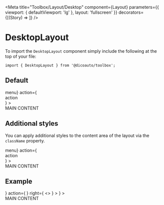 
<Meta
  title="Toolbox/Layout/Desktop"
  component={Layout}
  parameters={{ viewport: { defaultViewport: 'lg' }, layout: 'fullscreen' }}
  decorators={[(Story) => <Story />]}
/>

# DesktopLayout

To import the `DesktopLayout` component simply include the following at the top of your file:

```
import { DesktopLayout } from '@dicoauto/toolbox';
```

## Default

<Canvas>
  <Story name="Default">
    <Layout
      menu={<div className="bg-toolbox-primary">menu</div>}
      action={<div className="bg-toolbox-secondary w-full">action</div>}
    >
      <div className="p-16 flex flex-col items-center bg-toolbox-neutral-50">MAIN CONTENT</div>
    </Layout>
  </Story>
</Canvas>

## Additional styles

You can apply additional styles to the content area of the layout via the `className` property.

<Canvas>
  <Story name="Additional styles">
    <Layout
      className="bg-toolbox-feedback-orange"
      menu={<div className="bg-toolbox-primary w-full">menu</div>}
      action={<div className="bg-toolbox-secondary w-full">action</div>}
    >
      <div className="p-16 flex flex-col items-center bg-toolbox-neutral-50">MAIN CONTENT</div>
    </Layout>
  </Story>
</Canvas>

## Example

<Canvas>
  <Story name="Example">
    <Layout
      className="bg-toolbox-neutral-50"
      menu={
        <TopNavigation
          title="your app"
          leading="simplified screen building"
          subtitle="with reusable layouts"
        >
          <Icon icon="menu" />
        </TopNavigation>
      }
      action={
        <NavigationBar
          left={
            <>
              <Icon icon="mail-check" />
              <Icon icon="calendar" />
            </>
          }
          right={
            <>
              <Icon icon="fingerprint" />
              <Avatar link="https://i.pravatar.cc/150?u=08188" alt="Mike" badge={4} />
            </>
          }
        >
          <QuickButton icon="check" />
        </NavigationBar>
      }
    >
      <div>MAIN CONTENT</div>
    </Layout>
  </Story>
</Canvas>
